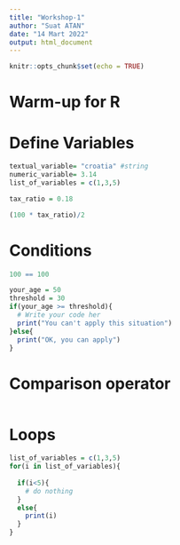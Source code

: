 ```yaml
---
title: "Workshop-1"
author: "Suat ATAN"
date: "14 Mart 2022"
output: html_document
---
```


```r
knitr::opts_chunk$set(echo = TRUE)
```

# Warm-up for R

  
# Define Variables 

```r
textual_variable= "croatia" #string
numeric_variable= 3.14 
list_of_variables = c(1,3,5)
```


```r
tax_ratio = 0.18

(100 * tax_ratio)/2
```

# Conditions

```r
100 == 100
```

```r
your_age = 50
threshold = 30
if(your_age >= threshold){
  # Write your code her
  print("You can't apply this situation")
}else{
  print("OK, you can apply")
}
```

# Comparison operator

```r



```

# Loops

```r
list_of_variables = c(1,3,5)
for(i in list_of_variables){
  
  if(i<5){
    # do nothing
  }
  else{
    print(i)
  }
}
```

